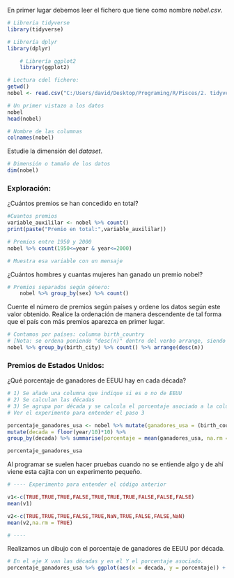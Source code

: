 En primer lugar debemos leer el fichero que tiene como nombre *nobel.csv*. 


```r
# Libreria tidyverse
library(tidyverse)

# Librería dplyr
library(dplyr)

    # Librería ggplot2
    library(ggplot2)

```

```r

# Lectura cdel fichero:
getwd()
nobel <- read.csv("C:/Users/david/Desktop/Programing/R/Pisces/2. tidyverse/data/nobel.csv")

# Un primer vistazo a los datos
nobel
head(nobel)


```

```r

# Nombre de las columnas
colnames(nobel)

```

Estudie la dimensión del *dataset*. 

```r

# Dimensión o tamaño de los datos
dim(nobel)

```

### Exploración: 

¿Cuántos premios se han concedido en total? 

```r
#Cuantos premios
variable_auxililar <- nobel %>% count()
print(paste("Premio en total:",variable_auxililar))

# Premios entre 1950 y 2000
nobel %>% count(1950<=year & year<=2000)

# Muestra esa variable con un mensaje

```

¿Cuántos hombres y cuantas mujeres han ganado un premio nobel?

```r

# Premios separados según género:
    nobel %>% group_by(sex) %>% count()

```

Cuente el número de premios según países y ordene los datos según este valor obtenido. Realice la ordenación de manera descendente de tal forma que el país con más premios aparezca en primer lugar. 

```r

# Contamos por países: columna birth_country
# [Nota: se ordena poniendo "desc(n)" dentro del verbo arrange, siendo n el valor que se cuenyta]
nobel %>% group_by(birth_city) %>% count() %>% arrange(desc(n))

```

### Premios de Estados Unidos: 

¿Qué porcentaje de ganadores de EEUU hay en cada década? 

```r

# 1) Se añade una columna que indique si es o no de EEUU
# 2) Se calculan las décadas
# 3) Se agrupa por década y se calcula el porcentaje asociado a la columna creada
# Ver el experimento para entender el paso 3

porcentaje_ganadores_usa <- nobel %>% mutate(ganadores_usa = (birth_country == "United States of America")) %>% 
mutate(decada = floor(year/10)*10) %>%
group_by(decada) %>% summarise(porcentaje = mean(ganadores_usa, na.rm = TRUE)*100) %>% arrange(desc(decada))

porcentaje_ganadores_usa
```

Al programar se suelen hacer pruebas cuando no se entiende algo y de ahí viene esta cajita con un experimento pequeño. 

```r

# ---- Experimento para entender el código anterior

v1<-c(TRUE,TRUE,TRUE,FALSE,TRUE,TRUE,TRUE,FALSE,FALSE,FALSE)
mean(v1)

v2<-c(TRUE,TRUE,TRUE,FALSE,TRUE,NaN,TRUE,FALSE,FALSE,NaN)
mean(v2,na.rm = TRUE)

# ----

```


Realizamos un dibujo con el porcentaje de ganadores de EEUU por década. 


```r

# En el eje X van las décadas y en el Y el porcentaje asociado. 
porcentaje_ganadores_usa %>% ggplot(aes(x = decada, y = porcentaje)) + geom_line() + theme_bw() + theme(axis.text.x = element_text(angle = 90, hjust = 1))
```
